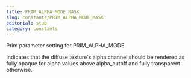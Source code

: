 ```yaml
---
title: PRIM_ALPHA_MODE_MASK
slug: constants/PRIM_ALPHA_MODE_MASK
editorial: stub
category: constants
---
```


<LSLConstant
	name="PRIM_ALPHA_MODE_MASK"
	type="integer"
	value="2"
/>

Prim parameter setting for PRIM_ALPHA_MODE.

Indicates that the diffuse texture's alpha channel should be rendered as fully opaque for alpha values above alpha_cutoff and fully transparent otherwise.
